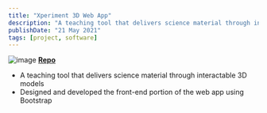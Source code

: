 ```yaml
---
title: "Xperiment 3D Web App"
description: "A teaching tool that delivers science material through interactable 3D models"
publishDate: "21 May 2021"
tags: [project, software]
---
```


![image](/static/images/xperiment3d.jpg)
[**Repo**](https://github.com/WorldofKerry/Xperiment.3D_HTML)

- A teaching tool that delivers science material through interactable 3D models
- Designed and developed the front-end portion of the web app using Bootstrap
